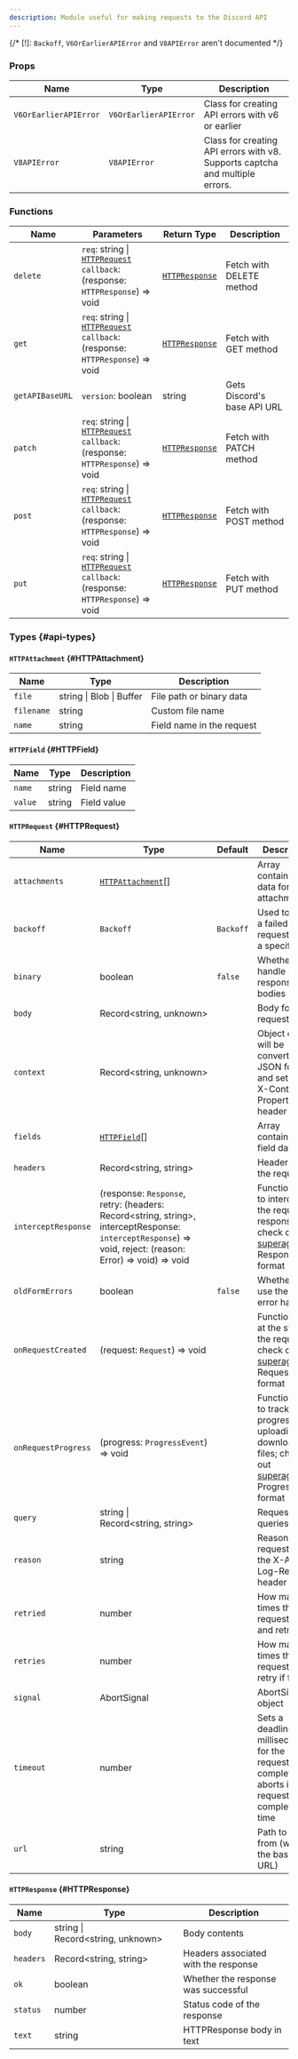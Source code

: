 ```yaml
---
description: Module useful for making requests to the Discord API
---
```



<RequiredNotice />

{/* [!]: `Backoff`, `V6OrEarlierAPIError` and `V8APIError` aren't documented */}

### Props

| Name                  | Type                  | Description                                                                  |
| --------------------- | --------------------- | ---------------------------------------------------------------------------- |
| `V6OrEarlierAPIError` | `V6OrEarlierAPIError` | Class for creating API errors with v6 or earlier                             |
| `V8APIError`          | `V8APIError`          | Class for creating API errors with v8. Supports captcha and multiple errors. |

### Functions

| Name            | Parameters                                                                                                        | Return Type                     | Description                 |
| --------------- | ----------------------------------------------------------------------------------------------------------------- | ------------------------------- | --------------------------- |
| `delete`        | <Required /> `req`: string \| [`HTTPRequest`](#HTTPRequest) <br /> `callback`: (response: `HTTPResponse`) => void | [`HTTPResponse`](#HTTPResponse) | Fetch with DELETE method    |
| `get`           | <Required /> `req`: string \| [`HTTPRequest`](#HTTPRequest) <br /> `callback`: (response: `HTTPResponse`) => void | [`HTTPResponse`](#HTTPResponse) | Fetch with GET method       |
| `getAPIBaseURL` | `version`: boolean                                                                                                | string                          | Gets Discord's base API URL |
| `patch`         | <Required /> `req`: string \| [`HTTPRequest`](#HTTPRequest) <br /> `callback`: (response: `HTTPResponse`) => void | [`HTTPResponse`](#HTTPResponse) | Fetch with PATCH method     |
| `post`          | <Required /> `req`: string \| [`HTTPRequest`](#HTTPRequest) <br /> `callback`: (response: `HTTPResponse`) => void | [`HTTPResponse`](#HTTPResponse) | Fetch with POST method      |
| `put`           | <Required /> `req`: string \| [`HTTPRequest`](#HTTPRequest) <br /> `callback`: (response: `HTTPResponse`) => void | [`HTTPResponse`](#HTTPResponse) | Fetch with PUT method       |

### Types \{#api-types}

#### `HTTPAttachment` \{#HTTPAttachment}

| Name       | Type                     | Description               |
| ---------- | ------------------------ | ------------------------- |
| `file`     | string \| Blob \| Buffer | File path or binary data  |
| `filename` | string                   | Custom file name          |
| `name`     | string                   | Field name in the request |

#### `HTTPField` \{#HTTPField}

| Name    | Type   | Description |
| ------- | ------ | ----------- |
| `name`  | string | Field name  |
| `value` | string | Field value |

#### `HTTPRequest` \{#HTTPRequest}

| Name                | Type                                                                                                                                                            | Default   | Description                                                                                                                                           |
| ------------------- | --------------------------------------------------------------------------------------------------------------------------------------------------------------- | --------- | ----------------------------------------------------------------------------------------------------------------------------------------------------- |
| `attachments`       | [`HTTPAttachment`](#HTTPAttachment)[]                                                                                                                           |           | Array containing data for an attachment                                                                                                               |
| `backoff`           | `Backoff`                                                                                                                                                       | `Backoff` | Used to retry a failed request after a specific time                                                                                                  |
| `binary`            | boolean                                                                                                                                                         | `false`   | Whether to handle binary response bodies                                                                                                              |
| `body`              | Record\<string,&nbsp;unknown>                                                                                                                                   |           | Body for the request                                                                                                                                  |
| `context`           | Record\<string,&nbsp;unknown>                                                                                                                                   |           | Object entries will be converted to JSON format and set to the X-Context-Properties header                                                            |
| `fields`            | [`HTTPField`](#HTTPField)[]                                                                                                                                     |           | Array containing field data                                                                                                                           |
| `headers`           | Record\<string,&nbsp;string>                                                                                                                                    |           | Headers for the request                                                                                                                               |
| `interceptResponse` | (response: `Response`, retry: (headers: Record\<string,&nbsp;string>, interceptResponse: `interceptResponse`) => void, reject: (reason: Error) => void) => void |           | Function ran to intercept the request response; check out [superagent](https://ladjs.github.io/superagent) Response format                            |
| `oldFormErrors`     | boolean                                                                                                                                                         | `false`   | Whether to use the old error handling                                                                                                                 |
| `onRequestCreated`  | (request: `Request`) => void                                                                                                                                    |           | Function ran at the start of the request; check out [superagent](https://ladjs.github.io/superagent) Request format                                   |
| `onRequestProgress` | (progress: `ProgressEvent`) => void                                                                                                                             |           | Function ran to track the progress of uploading or downloading files; check out [superagent](https://ladjs.github.io/superagent) ProgressEvent format |
| `query`             | string \| Record\<string,&nbsp;string>                                                                                                                          |           | Request queries                                                                                                                                       |
| `reason`            | string                                                                                                                                                          |           | Reason of the request set to the X-Audit-Log-Reason header                                                                                            |
| `retried`           | number                                                                                                                                                          |           | How many times the request failed and retried                                                                                                         |
| `retries`           | number                                                                                                                                                          |           | How many times the request can retry if failed                                                                                                        |
| `signal`            | AbortSignal                                                                                                                                                     |           | AbortSignal object                                                                                                                                    |
| `timeout`           | number                                                                                                                                                          |           | Sets a deadline in milliseconds for the request to complete and aborts if the request isn't completed in time                                         |
| `url`               | <Required /> string                                                                                                                                             |           | Path to fetch from (without the base API URL)                                                                                                         |

#### `HTTPResponse` \{#HTTPResponse}

| Name      | Type                                    | Description                          |
| --------- | --------------------------------------- | ------------------------------------ |
| `body`    | string \| Record\<string,&nbsp;unknown> | Body contents                        |
| `headers` | Record\<string,&nbsp;string>            | Headers associated with the response |
| `ok`      | boolean                                 | Whether the response was successful  |
| `status`  | number                                  | Status code of the response          |
| `text`    | string                                  | HTTPResponse body in text            |
